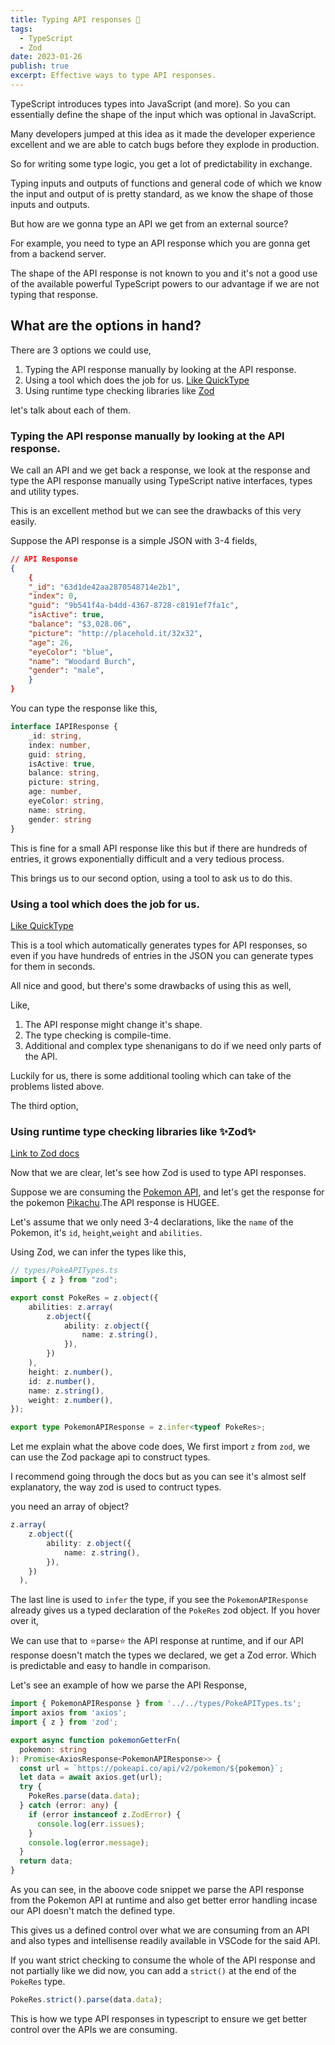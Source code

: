 ```yaml
---
title: Typing API responses 🤝
tags:
  - TypeScript
  - Zod
date: 2023-01-26
publish: true
excerpt: Effective ways to type API responses.
---
```


TypeScript introduces types into JavaScript (and more). So you can essentially define the shape of the input which was optional in JavaScript.

Many developers jumped at this idea as it made the developer experience excellent and we are able to catch bugs before they explode in production.

So for writing some type logic, you get a lot of predictability in exchange.

<ImageInsert
  src="/images/typescript_meme.png"
  width={865}
  height={932}
  alt="A meme about typescript"
/>

Typing inputs and outputs of functions and general code of which we know the input and output of is pretty standard, as we know the shape of those inputs and outputs.

But how are we gonna type an API we get from an external source?

For example, you need to type an API response which you are gonna get from a backend server.

The shape of the API response is not known to you and it's not a good use of the available powerful TypeScript powers to our advantage if we are not typing that response.

## What are the options in hand?

There are 3 options we could use,

1. Typing the API response manually by looking at the API response.
2. Using a tool which does the job for us. [Like QuickType](https://quicktype.io/)
3. Using runtime type checking libraries like [Zod](https://www.npmjs.com/package/zod)

let's talk about each of them.

### Typing the API response manually by looking at the API response.

We call an API and we get back a response, we look at the response and type the API response manually using TypeScript native interfaces, types and utility types.

This is an excellent method but we can see the drawbacks of this very easily.

Suppose the API response is a simple JSON with 3-4 fields,

```json
// API Response
{
    {
    "_id": "63d1de42aa2870548714e2b1",
    "index": 0,
    "guid": "9b541f4a-b4dd-4367-8728-c8191ef7fa1c",
    "isActive": true,
    "balance": "$3,028.06",
    "picture": "http://placehold.it/32x32",
    "age": 26,
    "eyeColor": "blue",
    "name": "Woodard Burch",
    "gender": "male",
    }
}
```

You can type the response like this,

```TypeScript
interface IAPIResponse {
    _id: string,
    index: number,
    guid: string,
    isActive: true,
    balance: string,
    picture: string,
    age: number,
    eyeColor: string,
    name: string,
    gender: string
}

```

This is fine for a small API response like this but if there are hundreds of entries, it grows exponentially difficult and a very tedious process.

This brings us to our second option, using a tool to ask us to do this.

### Using a tool which does the job for us.

[Like QuickType](https://quicktype.io/)

This is a tool which automatically generates types for API responses, so even if you have hundreds of entries in the JSON you can generate types for them in seconds.

All nice and good, but there's some drawbacks of using this as well,

Like,

1. The API response might change it's shape.
2. The type checking is compile-time.
3. Additional and complex type shenanigans to do if we need only parts of the API.

Luckily for us, there is some additional tooling which can take of the problems listed above.

The third option,

### Using runtime type checking libraries like ✨Zod✨

[Link to Zod docs](https://www.npmjs.com/package/zod)

<ToolTip
  heading="What is Zod?"
  content="Zod is a TypeScript-first schema declaration and validation library. And definitely not the Superman villain with the same name."
/>

<Gif id="H0F6bfpURFHWdnWEEH" />

Now that we are clear, let's see how Zod is used to type API responses.

Suppose we are consuming the [Pokemon API](https://pokeapi.co/), and let's get the response for the pokemon [Pikachu](https://pokeapi.co/api/v2/pokemon/pikachu).The API response is HUGEE.

Let's assume that we only need 3-4 declarations, like the `name` of the Pokemon, it's `id`, `height`,`weight` and `abilities`.

Using Zod, we can infer the types like this,

```TypeScript
// types/PokeAPITypes.ts
import { z } from "zod";

export const PokeRes = z.object({
	abilities: z.array(
		z.object({
			ability: z.object({
				name: z.string(),
			}),
		})
	),
	height: z.number(),
	id: z.number(),
	name: z.string(),
	weight: z.number(),
});

export type PokemonAPIResponse = z.infer<typeof PokeRes>;
```

Let me explain what the above code does,
We first import `z` from `zod`, we can use the Zod package api to construct types.

I recommend going through the docs but as you can see it's almost self explanatory, the way zod is used to contruct types.

you need an array of object?

```typescript
z.array(
	z.object({
		ability: z.object({
			name: z.string(),
		}),
	})
  ),
```

The last line is used to `infer` the type, if you see the `PokemonAPIResponse` already gives us a typed declaration of the `PokeRes` zod object.
If you hover over it,

<ImageInsert
  src="/images/zod_inference.png"
  width={645}
  height={393}
  alt="screenshot of hover over zod type inference."
/>

We can use that to ⭐parse⭐ the API response at runtime, and if our API response doesn't match the types we declared, we get a Zod error. Which is predictable and easy to handle in comparison.

Let's see an example of how we parse the API Response,

```typescript
import { PokemonAPIResponse } from '../../types/PokeAPITypes.ts';
import axios from 'axios';
import { z } from 'zod';

export async function pokemonGetterFn(
  pokemon: string
): Promise<AxiosResponse<PokemonAPIResponse>> {
  const url = `https://pokeapi.co/api/v2/pokemon/${pokemon}`;
  let data = await axios.get(url);
  try {
    PokeRes.parse(data.data);
  } catch (error: any) {
    if (error instanceof z.ZodError) {
      console.log(err.issues);
    }
    console.log(error.message);
  }
  return data;
}
```

As you can see, in the aboove code snippet we parse the API response from the Pokemon API at runtime and also get better error handling incase our API doesn't match the defined type.

This gives us a defined control over what we are consuming from an API and also types and intellisense readily available in VSCode for the said API.

If you want strict checking to consume the whole of the API response and not partially like we did now, you can add a `strict()` at the end of the `PokeRes` type.

```typescript
PokeRes.strict().parse(data.data);
```

This is how we type API responses in typescript to ensure we get better control over the APIs we are consuming.
